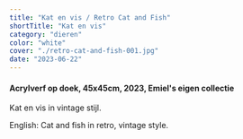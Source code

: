 ```yaml
---
title: "Kat en vis / Retro Cat and Fish"
shortTitle: "Kat en vis"
category: "dieren"
color: "white"
cover: "./retro-cat-and-fish-001.jpg"
date: "2023-06-22"
---
```

    
#### Acrylverf op doek, 45x45cm, 2023, Emiel's eigen collectie
Kat en vis in vintage stijl.    


English: Cat and fish in retro, vintage style.